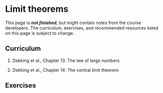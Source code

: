 # Limit theorems

::: callout-important
This page is ***not finished***, but might contain notes from the course developers. The curriculum, exercises, and recommended resources listed on this page is subject to change.
:::

## Curriculum
1.  Dekking et al., Chapter 13: The law of large numbers

2.  Dekking et al., Chapter 14: The central limit theorem

## Exercises
